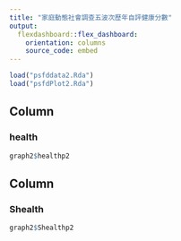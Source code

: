 ```yaml
---
title: "家庭動態社會調查五波次歷年自評健康分數"
output: 
  flexdashboard::flex_dashboard:
    orientation: columns
    source_code: embed
---
```


```r
load("psfddata2.Rda")
load("psfdPlot2.Rda")
```

Column
-------------------------------------

### health
    
```r
graph2$healthp2
```

Column
-------------------------------------

### Shealth

```r
graph2$Shealthp2
```
